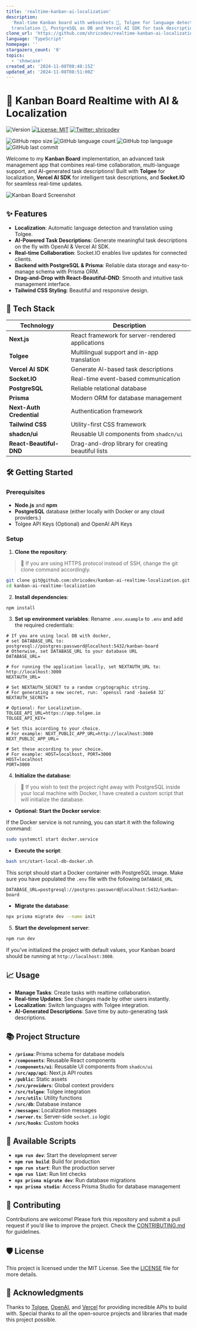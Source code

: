 ```yaml
---
title: 'realtime-kanban-ai-localization'
description:
  'Real-time Kanban board with websockets 🔗, Tolgee for language detection and
  translation 🐁, PostgreSQL as DB and Vercel AI SDK for task description 🤖 '
clone_url: 'https://github.com/shricodev/realtime-kanban-ai-localization.git'
language: 'TypeScript'
homepage: ''
stargazers_count: '0'
topics:
  - 'showcase'
created_at: '2024-11-08T08:48:15Z'
updated_at: '2024-11-08T08:51:00Z'
---
```


# 📝 Kanban Board Realtime with AI & Localization

![Version](https://img.shields.io/badge/version-0.1.0-blue.svg?cacheSeconds=2592000)
[![License: MIT](https://img.shields.io/badge/License-MIT-yellow.svg)](#)
[![Twitter: shricodev](https://img.shields.io/twitter/follow/shricodev.svg?style=social)](https://twitter.com/shricodev)

![GitHub repo size](https://img.shields.io/github/repo-size/shricodev/kanban-ai-realtime-localization?style=plastic)
![GitHub language count](https://img.shields.io/github/languages/count/shricodev/kanban-ai-realtime-localization?style=plastic)
![GitHub top language](https://img.shields.io/github/languages/top/shricodev/kanban-ai-realtime-localization?style=plastic)
![GitHub last commit](https://img.shields.io/github/last-commit/shricodev/kanban-ai-realtime-localization?color=red&style=plastic)

Welcome to my **Kanban Board** implementation, an advanced task management app
that combines real-time collaboration, multi-language support, and AI-generated
task descriptions! Built with **Tolgee** for localization, **Vercel AI SDK** for
intelligent task descriptions, and **Socket.IO** for seamless real-time updates.

![Kanban Board Screenshot](https://raw.githubusercontent.com/shricodev/kanban-ai-realtime-localization/main/public/images/readme_cover.png)

## ✨ Features

- **Localization**: Automatic language detection and translation using Tolgee.
- **AI-Powered Task Descriptions**: Generate meaningful task descriptions on the
  fly with OpenAI & Vercel AI SDK.
- **Real-time Collaboration**: Socket.IO enables live updates for connected
  clients.
- **Backend with PostgreSQL & Prisma**: Reliable data storage and easy-to-manage
  schema with Prisma ORM.
- **Drag-and-Drop with React-Beautiful-DND**: Smooth and intuitive task
  management interface.
- **Tailwind CSS Styling**: Beautiful and responsive design.

## 🚀 Tech Stack

| Technology               | Description                                        |
| ------------------------ | -------------------------------------------------- |
| **Next.js**              | React framework for server-rendered applications   |
| **Tolgee**               | Multilingual support and in-app translation        |
| **Vercel AI SDK**        | Generate AI-based task descriptions                |
| **Socket.IO**            | Real-time event-based communication                |
| **PostgreSQL**           | Reliable relational database                       |
| **Prisma**               | Modern ORM for database management                 |
| **Next-Auth Credential** | Authentication framework                           |
| **Tailwind CSS**         | Utility-first CSS framework                        |
| **shadcn/ui**            | Reusable UI components from `shadcn/ui`            |
| **React-Beautiful-DND**  | Drag-and-drop library for creating beautiful lists |

## 🛠️ Getting Started

### Prerequisites

- **Node.js** and **npm**
- **PostgreSQL** database (either locally with Docker or any cloud providers.)
- Tolgee API Keys (Optional) and OpenAI API Keys

### Setup

1. **Clone the repository**:

> 💬 If you are using HTTPS protocol instead of SSH, change the git clone
> command accordingly.

```bash
git clone git@github.com:shricodev/kanban-ai-realtime-localization.git
cd kanban-ai-realtime-localization
```

2. **Install dependencies**:

```bash
npm install
```

3. **Set up environment variables**: Rename `.env.example` to `.env` and add the
   required credentials:

```plaintext
# If you are using local DB with docker,
# set DATABASE_URL to: postgresql://postgres:password@localhost:5432/kanban-board
# Otherwise, set DATABASE_URL to your database URL
DATABASE_URL=

# For running the application locally, set NEXTAUTH_URL to: http://localhost:3000
NEXTAUTH_URL=

# Set NEXTAUTH_SECRET to a random cryptographic string.
# For generating a new secret, run: `openssl rand -base64 32`
NEXTAUTH_SECRET=

# Optional: For Localization.
TOLGEE_API_URL=https://app.tolgee.io
TOLGEE_API_KEY=

# Set this according to your choice.
# For example: NEXT_PUBLIC_APP_URL=http://localhost:3000
NEXT_PUBLIC_APP_URL=

# Set these according to your choice.
# For example: HOST=localhost, PORT=3000
HOST=localhost
PORT=3000
```

4. **Initialize the database**:

> 👀 If you wish to test the project right away with PostgreSQL inside your
> local machine with Docker, I have created a custom script that will initialize
> the database.

- **Optional: Start the Docker service**:

If the Docker service is not running, you can start it with the following
command:

```bash
sudo systemctl start docker.service
```

- **Execute the script**:

```bash
bash src/start-local-db-docker.sh
```

This script should start a Docker container with PostgreSQL image. Make sure you
have populated the `.env` file with the following `DATABASE_URL`

```plaintext
DATABASE_URL=postgresql://postgres:password@localhost:5432/kanban-board
```

- **Migrate the database**:

```bash
npx prisma migrate dev --name init
```

5. **Start the development server**:

```bash
npm run dev
```

If you've initialized the project with default values, your Kanban board should
be running at `http://localhost:3000`.

## 📈 Usage

- **Manage Tasks**: Create tasks with realtime collaboration.
- **Real-time Updates**: See changes made by other users instantly.
- **Localization**: Switch languages with Tolgee integration.
- **AI-Generated Descriptions**: Save time by auto-generating task descriptions.

## 📚 Project Structure

- **`/prisma`**: Prisma schema for database models
- **`/components`**: Reusable React components
- **`/components/ui`**: Reusable UI components from `shadcn/ui`
- **`/src/app/api`**: Next.js API routes
- **`/public`**: Static assets
- **`/src/providers`**: Global context providers
- **`/src/tolgee`**: Tolgee integration
- **`/src/utils`**: Utility functions
- **`/src/db`**: Database instance
- **`/messages`**: Localization messages
- **`/server.ts`**: Server-side `socket.io` logic
- **`/src/hooks`**: Custom hooks

## 📝 Available Scripts

- **`npm run dev`**: Start the development server
- **`npm run build`**: Build for production
- **`npm run start`**: Run the production server
- **`npm run lint`**: Run lint checks
- **`npx prisma migrate dev`**: Run database migrations
- **`npx prisma studio`**: Access Prisma Studio for database management

## 🤝 Contributing

Contributions are welcome! Please fork this repository and submit a pull request
if you’d like to improve the project. Check the
[CONTRIBUTING.md](CONTRIBUTING.md) for guidelines.

## 🛡️ License

This project is licensed under the MIT License. See the [LICENSE](LICENSE) file
for more details.

## 🎉 Acknowledgments

Thanks to [Tolgee](https://tolgee.io/), [OpenAI](https://openai.com/), and
[Vercel](https://vercel.com/) for providing incredible APIs to build with.
Special thanks to all the open-source projects and libraries that made this
project possible.

